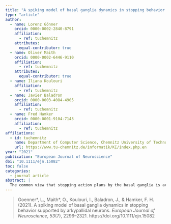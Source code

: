 ```yaml
---
title: "A spiking model of basal ganglia dynamics in stopping behavior supported by arkypallidal neurons"
type: "article"
author:
  - name: Lorenz Gönner
    orcid: 0000-0002-2840-8791
    affiliation:
      - ref: tuchemnitz
    attributes:
      equal-contributor: true
  - name: Oliver Maith
    orcid: 0000-0002-6446-9110
    affiliation:
      - ref: tuchemnitz
    attributes:
      equal-contributor: true
  - name: Iliana Koulouri
    affiliation:
      - ref: tuchemnitz
  - name: Javier Baladron
    orcid: 0000-0003-4084-4905
    affiliation:
      - ref: tuchemnitz
  - name: Fred Hamker
    orcid: 0000-0001-9104-7143
    affiliation:
      - ref: tuchemnitz
affiliations:
  - id: tuchemnitz
    name: Department of Computer Science, Chemnitz University of Technology, Chemnitz, Germany
    url: https://www.tu-chemnitz.de/informatik/KI/index.php.en
year: "2021"
publication: "European Journal of Neuroscience"
doi: "10.1111/ejn.15082"
toc: false
categories:
  - journal article
abstract: |
  The common view that stopping action plans by the basal ganglia is achieved mainly by the subthalamic nucleus alone due to its direct excitatory projection onto the output nuclei of the basal ganglia has been challenged by recent findings. The proposed “pause-then-cancel” model suggests that the subthalamic nucleus provides a rapid stimulus-unspecific “pause” signal, followed by a stop-cue-specific “cancel” signal from striatum-projecting arkypallidal neurons. To determine more precisely the relative contribution of the different basal ganglia nuclei in stopping, we simulated a stop-signal task with a spiking neuron model of the basal ganglia, considering recently discovered connections from the arkypallidal neurons, and cortex-projecting GPe neurons. For the arkypallidal and prototypical GPe neurons, we obtained neuron model parameters by fitting their neuronal responses to published experimental data. Our model replicates findings of stop-signal tasks at neuronal and behavioral levels. We provide evidence for the existence of a stop-related cortical input to the arkypallidal and cortex-projecting GPe neurons such that the stop responses of the subthalamic nucleus, the arkypallidal neurons, and the cortex-projecting GPe neurons complement each other to achieve functional stopping behavior. Particularly, the cortex-projecting GPe neurons may complement the stopping within the basal ganglia caused by the arkypallidal and STN neurons by diminishing cortical go-related processes. Furthermore, we predict effects of lesions on stopping performance and propose that arkypallidal neurons mainly participate in stopping by inhibiting striatal neurons of the indirect rather than the direct pathway.
---
```


> Goenner\*, L., Maith\*, O., Koulouri, I., Baladron, J., & Hamker, F. H. (2021). A spiking model of basal ganglia dynamics in stopping behavior supported by arkypallidal neurons. *European Journal of Neuroscience*, *53*(7), 2296–2321. https://doi.org/10.1111/ejn.15082
